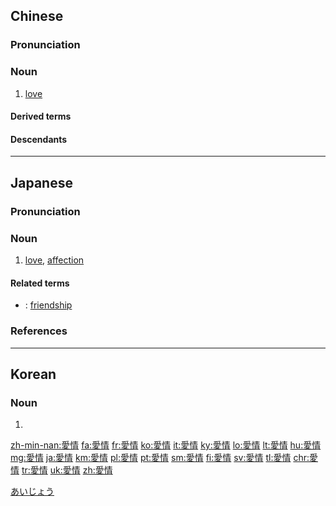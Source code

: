{{also|爱情}}
==Chinese==
{{zh-forms|s=爱情}}

===Pronunciation===
{{zh-pron
|m=àiqíng,tl=y
|ma=y
|c=oi3 cing4
|h=pfs=oi-chhìn
|md=ái-cìng
|mn=ài-chêng
|w=2e xxin
|mc=y
|cat=n
}}

===Noun===
{{zh-noun}}

# [[love]] {{gloss|of a romantic nature}} {{zh-mw|m:場|m:種}}
#: {{zh-x|愛情 不分 性別。|Love is love, regardless of gender.}}
#: {{zh-x|明知 愛情 是 毒藥，偏偏 一 喙\嘴 共\甲 啉\喝 落；等到 情 火 一直 燒，找 無 止痛 的 解藥。|[I] clearly knew '''love''' is a poison, [but I] still drank it; by the time the fire of love was ceaselessly burning, [I still] could not find a painkilling antidote.|MN|tr=Bêng-chai ài-chêng sī to̍k-io̍h, phian-phian chi̍t chhùi kā lim lo̍h; tán kah chîng hóe it-ti̍t sio, chhōe bô chí-thiàⁿ ê kái-io̍h.|ref={{lang|zh|{{w|lang=zh|蕭玉芬}}}}, {{lang|zh|毒藥}}}}

====Derived terms====
{{zh-der|愛情生活}}

====Descendants====
{{CJKV|愛情|あいじょう|애정|ái tình}}

{{zh-cat|Elementary}}

----

==Japanese==
{{ja-kanjitab|あい|じょう|yomi=on}}

===Pronunciation===
{{ja-pron|あいじょう|yomi=on|acc=h|acc_ref=NHK}}

===Noun===
{{ja-noun|あいじょう}}

# [[love]], [[affection]]

====Related terms====
* {{ja-r|友情|ゆうじょう}}: [[friendship]]

===References===
<references/>

[[Category:ja:Emotions|あいじょう]]

----

==Korean==
{{ko-hanjatab}}

===Noun===
{{ko-noun|hj|hangeul=애정}}

# {{hanja form of|애정|[[love]], [[affection]]}}

[[zh-min-nan:愛情]]
[[fa:愛情]]
[[fr:愛情]]
[[ko:愛情]]
[[it:愛情]]
[[ky:愛情]]
[[lo:愛情]]
[[lt:愛情]]
[[hu:愛情]]
[[mg:愛情]]
[[ja:愛情]]
[[km:愛情]]
[[pl:愛情]]
[[pt:愛情]]
[[sm:愛情]]
[[fi:愛情]]
[[sv:愛情]]
[[tl:愛情]]
[[chr:愛情]]
[[tr:愛情]]
[[uk:愛情]]
[[zh:愛情]]